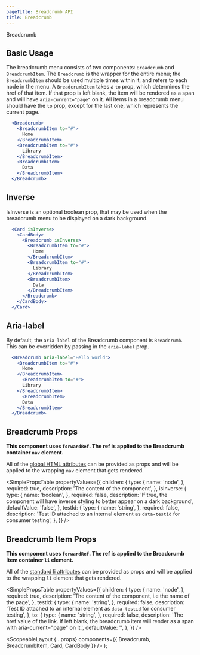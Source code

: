 ```yaml
---
pageTitle: Breadcrumb API
title: Breadcrumb
---
```



<DocsHeading to="/design/breadcrumb/" type="design">
  Breadcrumb
</DocsHeading>

## Basic Usage

The breadcrumb menu consists of two components: `Breadcrumb` and `BreadcrumbItem`. The `Breadcrumb` is the wrapper for the entire menu; the `BreadcrumbItem`
should be used multiple times within it, and refers to each node in the menu. A `BreadcrumbItem` takes a `to` prop, which determines the href of that item. If that prop is left blank,
the item will be rendered as a span and will have `aria-current="page"` on it. All items in a breadcrumb menu should have the `to` prop, except for the last one, which represents the current page.

```.jsx
  <Breadcrumb>
    <BreadcrumbItem to="#">
      Home
    </BreadcrumbItem>
    <BreadcrumbItem to="#">
      Library
    </BreadcrumbItem>
    <BreadcrumbItem>
      Data
    </BreadcrumbItem>
  </Breadcrumb>
```

## Inverse

IsInverse is an optional boolean prop, that may be used when the breadcrumb menu to be displayed on a dark background.

```.jsx
  <Card isInverse>
    <CardBody>
      <Breadcrumb isInverse>
        <BreadcrumbItem to="#">
          Home
        </BreadcrumbItem>
        <BreadcrumbItem to="#">
          Library
        </BreadcrumbItem>
        <BreadcrumbItem>
          Data
        </BreadcrumbItem>
      </Breadcrumb>
    </CardBody>
  </Card>
```

## Aria-label

By default, the `aria-label` of the Breadcrumb component is `Breadcrumb`. This can be overridden by passing in the `aria-label` prop.

```.jsx
  <Breadcrumb aria-label="Hello world">
    <BreadcrumbItem to="#">
      Home
    </BreadcrumbItem>
      <BreadcrumbItem to="#">
      Library
    </BreadcrumbItem>
      <BreadcrumbItem>
      Data
    </BreadcrumbItem>
  </Breadcrumb>
```

## Breadcrumb Props

**This component uses `forwardRef`. The ref is applied to the Breadcrumb container `nav` element.**

All of the [global HTML attributes](https://developer.mozilla.org/en-US/docs/Web/HTML/Global_attributes) can be provided as props and will be applied to the wrapping `nav` element that gets rendered.

<SimplePropsTable
  propertyValues={{
    children: {
      type: {
        name: 'node',
      },
      required: true,
      description: 'The content of the component',
    },
    isInverse: {
      type: {
        name: 'boolean',
      },
      required: false,
      description:
        'If true, the component will have inverse styling to better appear on a dark background',
      defaultValue: 'false',
    },
    testId: {
      type: {
        name: 'string',
      },
      required: false,
      description:
        'Test ID attached to an internal element as `data-testid` for consumer testing',
    },
  }}
/>

## Breadcrumb Item Props

**This component uses `forwardRef`. The ref is applied to the Breadcrumb Item container `li` element.**

All of the [standard li attributes](https://developer.mozilla.org/en-US/docs/Web/HTML/Element/li) can be provided as props and will be applied to the wrapping `li` element that gets rendered.

<SimplePropsTable
  propertyValues={{
    children: {
      type: {
        name: 'node',
      },
      required: true,
      description: 'The content of the component, i.e the name of the page',
    },
    testId: {
      type: {
        name: 'string',
      },
      required: false,
      description:
        'Test ID attached to an internal element as `data-testid` for consumer testing',
    },
    to: {
      type: {
        name: 'string',
      },
      required: false,
      description:
        'The href value of the link.  If left blank, the breadcrumb item will render as a span with aria-current="page" on it.',
      defaultValue: '',
    },
  }}
/>

  <ScopeableLayout
    {...props}
    components={{ Breadcrumb, BreadcrumbItem, Card, CardBody }}
  />
);
